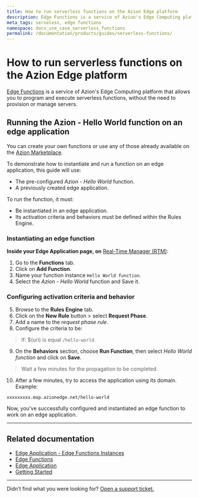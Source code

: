 ```yaml
---
title: How to run serverless functions on the Azion Edge platform
description: Edge Functions is a service of Azion's Edge Computing platform that allows you to program and execute serverless functions, without the need to provision or manage servers.
meta_tags: serveless, edge functions
namespace: docs_use_case_serverless_functions
permalink: /documentation/products/guides/serverless-functions/
---
```


# How to run serverless functions on the Azion Edge platform

[Edge Functions](/en/documentation/products/edge-application/edge-functions/) is a service of Azion's Edge Computing platform that allows you to program and execute serverless functions, without the need to provision or manage servers.

## Running the Azion - Hello World function on an edge application

You can create your own functions or use any of those already available on the [Azion Marketplace](https://marketplace.azion.com/).

To demonstrate how to instantiate and run a function on an edge application, this guide will use:

- The pre-configured *Azion - Hello World* function.
- A previously created edge application.

To run the function, it must:

- Be instantiated in an edge application.
- Its activation criteria and behaviors must be defined within the Rules Engine.

### Instantiating an edge function

**Inside your Edge Application page, on** [Real-Time Manager (RTM)](https://manager.azion.com/):

1. Go to the **Functions** tab.
2. Click on **Add Function**.
3. Name your function instance `Hello World function`.
4. Select the *Azion - Hello World* function and Save it.

### Configuring activation criteria and behavior



5. Browse to the **Rules Engine** tab.
6. Click on the **New Rule** button > select **Request Phase**.
7. Add a name to the *request phase rule*.
8. Configure the criteria to be:

> If: $(uri) is equal `/hello-world`.



9. On the **Behaviors** section, choose **Run Function**, then select *Hello World function* and click on **Save**.

> Wait a few minutes for the propagation to be completed.



10. After a few minutes, try to access the application using its domain. Example:

`xxxxxxxxx.map.azionedge.net/hello-world`

Now, you've successfully configured and instantiated an edge function to work on an edge application.

---

## Related documentation

- [Edge Application - Edge Functions Instances](/en/documentation/products/edge-application/edge-functions-instances/)
- [Edge Functions](/en/documentation/products/edge-application/edge-functions/)
- [Edge Application](/en/documentation/products/edge-application/)
- [Getting Started](/en/documentation/products/getting-started/)

---

Didn’t find what you were looking for? [Open a support ticket.](https://tickets.azion.com/)
